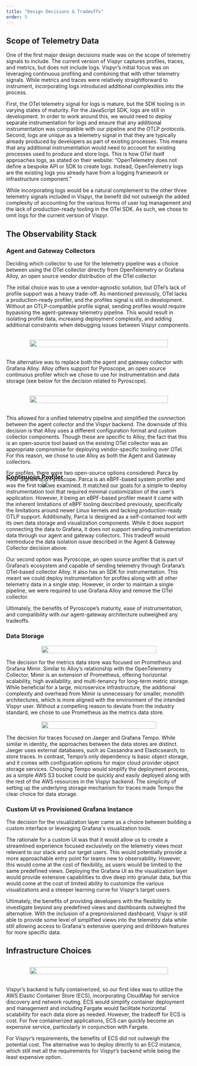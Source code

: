 ```yaml
---
title: "Design Decisions & Tradeoffs"
order: 5
---
```





## Scope of Telemetry Data

One of the first major design decisions made was on the scope of telemetry signals to include. The current version of Vispyr captures profiles, traces, and metrics, but does not include logs. Vispyr’s initial focus was on leveraging continuous profiling and combining that with other telemetry signals. While metrics and traces were relatively straightforward to instrument, incorporating logs introduced additional complexities into the process.

First, the OTel telemetry signal for logs is mature, but the SDK tooling is in varying states of maturity. For the JavaScript SDK, logs are still in development. In order to work around this, we would need to deploy separate instrumentation for logs and ensure that any additional instrumentation was compatible with our pipeline and the OTLP protocols. Second, logs are unique as a telemetry signal in that they are typically already produced by developers as part of existing processes. This means that any additional instrumentation would need to account for existing processes used to produce and store logs. This is how OTel itself approaches logs, as stated on their website: “OpenTelemetry does not define a bespoke API or SDK to create logs. Instead, OpenTelemetry logs are the existing logs you already have from a logging framework or infrastructure component.”

While incorporating logs would be a natural complement to the other three telemetry signals included in Vispyr, the benefit did not outweigh the added complexity of accounting for the various forms of user log management and the lack of production-ready tooling in the OTel SDK. As such, we chose to omit logs for the current version of Vispyr.

## The Observability Stack

### Agent and Gateway Collectors

Deciding which collector to use for the telemetry pipeline was a choice between using the OTel collector directly from OpenTelemetry or Grafana Alloy, an open source vendor distribution of the OTel collector.

The initial choice was to use a vendor-agnostic solution, but OTel’s lack of profile support was a heavy trade-off. As mentioned previously, OTel lacks a production-ready profiler, and the profiles signal is still in development. Without an OTLP-compatible profile signal, sending profiles would require bypassing the agent-gateway telemetry pipeline. This would result in isolating profile data, increasing deployment complexity, and adding additional constraints when debugging issues between Vispyr components.

<figure style="display: flex; justify-content: center; margin: 2rem 4rem;">
  <img
    src={collectorComparisonOtel.src}
    style="width: 100%"
  />
</figure>

The alternative was to replace both the agent and gateway collector with Grafana Alloy. Alloy offers support for Pyroscope, an open source continuous profiler which we chose to use for instrumentation and data storage (see below for the decision related to Pyroscope).

<figure style="display: flex; justify-content: center; margin: 2rem 4rem;">
  <img
    src={collectorComparisonAlloy.src}
    style="width: 100%"
  />
</figure>

This allowed for a unified telemetry pipeline and simplified the connection between the agent collector and the Vispyr backend. The downside of this decision is that Alloy uses a different configuration format and custom collector components. Though these are specific to Alloy, the fact that this is an open-source tool based on the existing OTel collector was an appropriate compromise for deploying vendor-specific tooling over OTel. For this reason, we chose to use Alloy as both the Agent and Gateway collectors.

### Continuous Profiler

<figure style="display: flex; justify-content: center; margin: -1rem 6rem -4rem">
  <img
    src={pyroVsParca.src}
    style="width: 100%"
  />
</figure>

For profiles, there were two open-source options considered: Parca by Polar Signals and Pyroscope. Parca is an eBPF-based system profiler and was the first tool we examined. It matched our goals for a simple to deploy instrumentation tool that required minimal customization of the user’s application. However, it being an eBPF-based profiler meant it came with the inherent limitations of eBPF tooling described previously, specifically the limitations around newer Linux kernels and lacking production-ready OTLP support. Additionally, Parca is designed as a self-contained tool with its own data storage and visualization components. While it does support connecting the data to Grafana, it does not support sending instrumentation data through our agent and gateway collectors. This tradeoff would reintroduce the data isolation issue described in the Agent & Gateway Collector decision above.

Our second option was Pyroscope, an open source profiler that is part of Grafana’s ecosystem and capable of sending telemetry through Grafana’s OTel-based collector Alloy. It also has an SDK for instrumentation. This meant we could deploy instrumentation for profiles along with all other telemetry data in a single step. However, in order to maintain a single pipeline, we were required to use Grafana Alloy and remove the OTel collector.

Ultimately, the benefits of Pyroscope’s maturity, ease of instrumentation, and compatibility with our agent-gateway architecture outweighed any tradeoffs.

### Data Storage

<figure style="display: flex; justify-content: center; margin: 1rem 6rem;">
  <img
    src={mimirVsProm.src}
    style="width: 100%"
  />
</figure>

The decision for the metrics data store was focused on Prometheus and Grafana Mimir. Similar to Alloy’s relationship with the OpenTelemetry Collector, Mimir is an extension of Prometheus, offering horizontal scalability, high availability, and multi-tenancy for long-term metric storage. While beneficial for a large, microservice infrastructure, the additional complexity and overhead from Mimir is unnecessary for smaller, monolith architectures, which is more aligned with the environment of the intended Vispyr user. Without a compelling reason to deviate from the industry standard, we chose to use Prometheus as the metrics data store.

<figure style="display: flex; justify-content: center; margin: 1rem 6rem;">
  <img
    src={tempoVsJaeger.src}
    style="width: 100%"
  />
</figure>

The decision for traces focused on Jaeger and Grafana Tempo. While similar in identity, the approaches between the data stores are distinct. Jaeger uses external databases, such as Cassandra and Elasticsearch, to store traces. In contrast, Tempo’s only dependency is basic object storage, and it comes with configuration options for major cloud provider object storage services. Choosing Tempo would simplify the deployment process, as a simple AWS S3 bucket could be quickly and easily deployed along with the rest of the AWS resources in the Vispyr backend. The simplicity of setting up the underlying storage mechanism for traces made Tempo the clear choice for data storage.

### Custom UI vs Provisioned Grafana Instance

The decision for the visualization layer came as a choice between building a custom interface or leveraging Grafana's visualization tools.

The rationale for a custom UI was that it would allow us to create a streamlined experience focused exclusively on the telemetry views most relevant to our stack and our target users. This would potentially provide a more approachable entry point for teams new to observability. However, this would come at the cost of flexibility, as users would be limited to the same predefined views. Deploying the Grafana UI as the visualization layer would provide extensive capabilities to dive deep into granular data, but this would come at the cost of limited ability to customize the various visualizations and a steeper learning curve for Vispyr’s target users.

Ultimately, the benefits of providing developers with the flexibility to investigate beyond any predefined views and dashboards outweighed the alternative. With the inclusion of a preprovisioned dashboard, Vispyr is still able to provide some level of simplified views into the telemetry data while still allowing access to Grafana's extensive querying and drilldown features for more specific data.

## Infrastructure Choices

<figure style="display: flex; justify-content: center; margin: 2rem 4rem;">
  <img
    src={infrastructureChoice.src}
    style="width: 100%"
  />
</figure>

Vispyr’s backend is fully containerized, so our first idea was to utilize the AWS Elastic Container Store (ECS), incorporating CloudMap for service discovery and network routing. ECS would simplify container deployment and management and including Fargate would facilitate horizontal scalability for each data store as needed. However, the tradeoff for ECS is cost. For five containerized applications, ECS can quickly become an expensive service, particularly in conjunction with Fargate.

For Vispyr’s requirements, the benefits of ECS did not outweigh the potential cost. The alternative was to deploy directly to an EC2 instance, which still met all the requirements for Vispyr’s backend while being the least expensive option.

